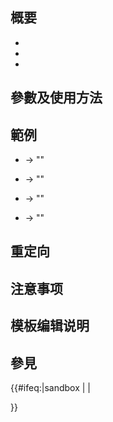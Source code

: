 <includeonly><!-- 在這裡加入模板的保護標識 --></includeonly><noinclude>{{Documentation subpage}}</noinclude>
<!-- 在本行下編輯模板說明 -->
== 概要 ==
* {{tlx|TableTBA}}
* {{tlx|TableTBA|Alternate text}}
* {{tlx|TableTBA|Alternate text|Title attribute text}}
== 參數及使用方法 ==

== 範例 ==
* {{tlx|TableTBA}} → "{{TableTBA}}"
* {{tlx|TableTBA|TBD}} → "{{TableTBA|TBD}}"
* {{tlx|TableTBA|TBS}} → "{{TableTBA|TBS}}"
* {{tlx|TableTBA|TBS|To be something}} → "{{TableTBA|TBS|To be something}}" <!-- intentionally using an implausible example here to avoid clash if other stuff is added in the future -->
== 重定向 ==

== 注意事项 ==

== 模板编辑说明 ==

== 參見 ==

<includeonly>{{#ifeq:{{SUBPAGENAME}}|sandbox | |
<!-- 本行下加入模板的分類，跨維基連結加入Wikidata（參見[[Wikipedia:Wikidata]]） -->

}}</includeonly>